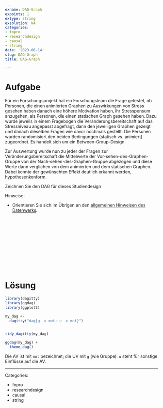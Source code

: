 ```yaml
---
exname: DAG-Graph
expoints: 1
extype: string
exsolution: NA
categories:
- fopro
- researchdesign
- causal
- string
date: '2023-06-14'
slug: DAG-Graph
title: DAG-Graph

---
```





# Aufgabe

Für ein Forschungsprojekt hat ein Forschungsteam die Frage getestet, ob Personen, die einen animierten Graphen zu Auswirkungen von Stress gesehen haben danach eine höhere Motivation haben, ihr Stresspensum anzugehen, als Personen, die einen statischen Graph gesehen haben. 
Dazu wurde jeweils in einem Fragebogen die Veränderungsbereitschaft auf das Stressniveau angepasst abgefragt, 
dann den jeweiligen Graphen gezeigt und danach dieselben Fragen wie davor nochmals gestellt.
Die Personen wurden randomisiert den beiden Bedingungen (statisch vs. animiert) zugeordnet.
Es handelt sich um ein Between-Group-Design.

Zur Auswertung wurde nun zu jeder der Fragen zur Veränderungsbereitschaft die Mittelwerte der Vor-sehen-des-Graphen-Gruppe von der Nach-sehen-des-Graphen-Gruppe abgezogen und diese Werte dann verglichen von dem animierten und dem statischen Graphen. 
Dabei konnte der gewünschten Effekt deutlich erkannt werden, hypothesenkonform.

Zeichnen Sie den DAG für dieses Studiendesign



Hinweise:

- Orientieren Sie sich im Übrigen an den [allgemeinen Hinweisen des Datenwerks](https://datenwerk.netlify.app/hinweise).






</br>
</br>
</br>
</br>
</br>
</br>
</br>
</br>
</br>
</br>

# Lösung




```r
library(dagitty)
library(ggdag)
library(ggplot2)
```



```r
my_dag <-
  dagitty("dag{g -> mot; u -> mot}")


tidy_dagitty(my_dag)
```


```r
ggdag(my_dag) +
  theme_dag()
```

Die AV ist mit `mot` bezeichnet;
die UV mit `g` (wie Gruppe).
`u` steht für sonstige Einflüsse auf die AV.




---

Categories: 

- fopro
- researchdesign
- causal
- string

